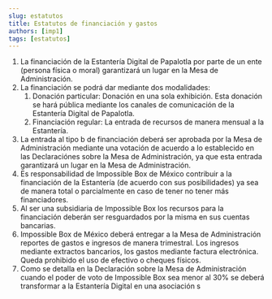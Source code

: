 ```yaml
---
slug: estatutos
title: Estatutos de financiación y gastos
authors: [imp1]
tags: [estatutos]
---
```


1. La financiación de la Estantería Digital de Papalotla por parte de un ente (persona física o moral) garantizará un lugar en la Mesa de Administración.
2. La financiación se podrá dar mediante dos modalidades:
    1. Donación particular: Donación en una sola exhibición. Esta donación se hará pública mediante los canales de comunicación de la Estantería Digital de Papalotla.
    2. Financiación regular: La entrada de recursos de manera mensual a la Estantería.
3. La entrada al tipo b de financiación deberá ser aprobada por la Mesa de Administración mediante una votación de acuerdo a lo establecido en las Declaraciónes sobre la Mesa de Administración, ya que esta entrada garantizará un lugar en la Mesa de Administración.
4. Es responsabilidad de Impossible Box de México contribuir a la financiación de la Estantería (de acuerdo con sus posibilidades) ya sea de manera total o parcialmente en caso de tener no tener más financiadores.
5. Al ser una subsidiaria de Impossible Box los recursos para la financiación deberán ser resguardados por la misma en sus cuentas bancarias.
6. Impossible Box de México deberá entregar a la Mesa de Administración reportes de gastos e ingresos de manera trimestral. Los ingresos mediante extractos bancarios, los gastos mediante factura electrónica. Queda prohibido el uso de efectivo o cheques físicos.
7. Como se detalla en la Declaración sobre la Mesa de Administración cuando el poder de voto de Impossible Box sea menor al 30% se deberá transformar a la Estantería Digital en una asociación s
